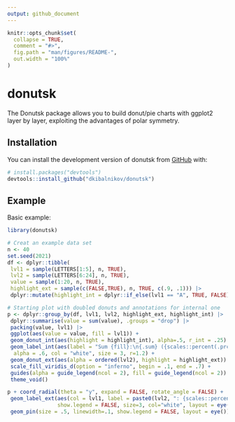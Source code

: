 ```yaml
---
output: github_document
---
```


<!-- README.md is generated from README.Rmd. Please edit that file -->

```r
knitr::opts_chunk$set(
  collapse = TRUE,
  comment = "#>",
  fig.path = "man/figures/README-",
  out.width = "100%"
)
```

# donutsk

<!-- badges: start -->

<!-- badges: end -->

The Donutsk package allows you to build donut/pie charts with ggplot2 layer by layer, exploiting the advantages of polar symmetry.

## Installation

You can install the development version of donutsk from [GitHub](https://github.com/) with:

``` r
# install.packages("devtools")
devtools::install_github("dkibalnikov/donutsk")
```

## Example

Basic example:

```r
library(donutsk)

# Creat an example data set
n <- 40
set.seed(2021)
df <- dplyr::tibble(
 lvl1 = sample(LETTERS[1:5], n, TRUE),
 lvl2 = sample(LETTERS[6:24], n, TRUE),
 value = sample(1:20, n, TRUE),
 highlight_ext = sample(c(FALSE,TRUE), n, TRUE, c(.9, .1))) |>
 dplyr::mutate(highlight_int = dplyr::if_else(lvl1 == "A", TRUE, FALSE))

# Starting plot with doubled donuts and annotations for internal one
p <- dplyr::group_by(df, lvl1, lvl2, highlight_ext, highlight_int) |>
 dplyr::summarise(value = sum(value), .groups = "drop") |>
 packing(value, lvl1) |>
 ggplot(aes(value = value, fill = lvl1)) +
 geom_donut_int(aes(highlight = highlight_int), alpha=.5, r_int = .25) +
 geom_label_int(aes(label = "Sum {fill}:\n{.sum} ({scales::percent(.prc)})"),
  alpha = .6, col = "white", size = 3, r=1.2) +
 geom_donut_ext(aes(alpha = ordered(lvl2), highlight = highlight_ext)) +
 scale_fill_viridis_d(option = "inferno", begin = .1, end = .7) +
 guides(alpha = guide_legend(ncol = 2), fill = guide_legend(ncol = 2)) +
 theme_void()

p + coord_radial(theta = "y", expand = FALSE, rotate_angle = FALSE) +
 geom_label_ext(aes(col = lvl1, label = paste0(lvl2, ": {scales::percent(.prc_grp)}")),
                show.legend = FALSE, size=3, col="white", layout = eye()) +
 geom_pin(size = .5, linewidth=.1, show.legend = FALSE, layout = eye())
```

